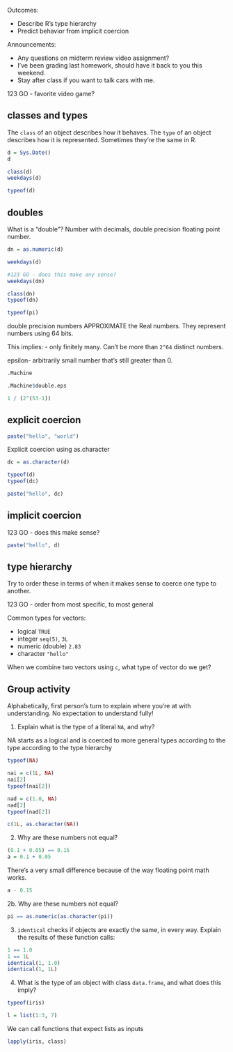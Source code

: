 Outcomes:

- Describe R's type hierarchy
- Predict behavior from implicit coercion

Announcements:

- Any questions on midterm review video assignment?
- I've been grading last homework, should have it back to you this weekend.
- Stay after class if you want to talk cars with me.

123 GO - favorite video game?


## classes and types

The `class` of an object describes how it behaves.
The `type` of an object describes how it is represented.
Sometimes they're the same in R.

```r
d = Sys.Date()
d
```

```r
class(d)
weekdays(d)
```

```r
typeof(d)
```


## doubles

What is a "double"?
Number with decimals, double precision floating point number.

```r
dn = as.numeric(d)

weekdays(d)

#123 GO - does this make any sense?
weekdays(dn)

class(dn)
typeof(dn)
```

```r
typeof(pi)
```

double precision numbers APPROXIMATE the Real numbers.
They represent numbers using 64 bits.

This implies:
- only finitely many. Can't be more than `2^64` distinct numbers.

epsilon- arbitrarily small number that's still greater than 0.

```r
.Machine
```
```r
.Machine$double.eps
```

```r
1 / (2^(53-1))
```


## explicit coercion

```r
paste("hello", "world")
```

Explicit coercion using as.character
```r
dc = as.character(d)

typeof(d)
typeof(dc)
```

```r
paste("hello", dc)
```


## implicit coercion

123 GO - does this make sense?

```r
paste("hello", d)
```


## type hierarchy

Try to order these in terms of when it makes sense to coerce one type to another.

123 GO - order from most specific, to most general

Common types for vectors:

- logical `TRUE`
- integer `seq(5)`, `3L`
- numeric (double) `2.83`
- character `"hello"`

When we combine two vectors using `c`, what type of vector do we get?


## Group activity

Alphabetically, first person's turn to explain where you're at with understanding.
No expectation to understand fully!

1. Explain what is the type of a literal `NA`, and why?

NA starts as a logical and is coerced to more general types according to the type according to the type hierarchy 

```r
typeof(NA)
```

```r
nai = c(1L, NA)
nai[2]
typeof(nai[2])
```

```r
nad = c(1.0, NA)
nad[2]
typeof(nad[2])
```

```r
c(1L, as.character(NA))
```

2. Why are these numbers not equal?
```r
(0.1 + 0.05) == 0.15
a = 0.1 + 0.05
```

There's a very small difference because of the way floating point math works.

```r
a - 0.15
```


2b. Why are these numbers not equal?
```r
pi == as.numeric(as.character(pi))
```

3. `identical` checks if objects are exactly the same, in every way.
Explain the results of these function calls:
```r
1 == 1.0
1 == 1L
identical(1, 1.0)
identical(1, 1L)
```

4. What is the type of an object with class `data.frame`, and what does this imply?

```r
typeof(iris)
```

```r
l = list(1:3, 7)
```

We can call functions that expect lists as inputs

```r
lapply(iris, class)
```
